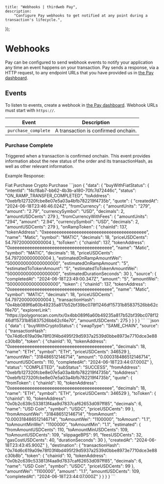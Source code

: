 
	title: "Webhooks | thirdweb Pay",
	description:
		"Configure Pay webhooks to get notified at any point during a transaction's lifecycle.",
});

# Webhooks

Pay can be configured to send webhook events to notify your application any time an event happens on your transaction. Pay sends a response, via a HTTP request, to any endpoint URLs that you have provided us in [the Pay dashboard](https://thirdweb.com/dashboard/connect/pay).

## Events

To listen to events, create a webhook in [the Pay dashboard](https://thirdweb.com/dashboard/connect/pay). Webhook URLs must start with `https://`.

| Event               | Description                         |
| ------------------- | ----------------------------------- |
| `purchase_complete` | A transaction is confirmed onchain. |

### Purchase Complete

Triggered when a transaction is confirmed onchain. This event provides information about the new status of the order and its transactionHash, as well as other relevant information.

Example Response:

<Tabs defaultValue="fiat">

<TabsList>
	<TabsTrigger value="fiat">Fiat Purchase</TabsTrigger>
	<TabsTrigger value="crypto">Crypto Purchase</TabsTrigger>
</TabsList>

<TabsContent value='fiat'>
```json
{
  "data": {
    "buyWithFiatStatus": {
      "intentId": "f4cf8ab7-bb62-4b3b-a180-70fc7d72446c",
      "status": "ON_RAMP_TRANSFER_COMPLETED",
      "toAddress": "0xebfb127320fcbe8e07e5a03a4bfb782219f4735b",
      "quote": {
        "createdAt": "2024-06-18T23:46:46.024Z",
        "fromCurrency": {
          "amountUnits": "279",
          "amount": "2.79",
          "currencySymbol": "USD",
          "decimals": 2,
          "amountUSDCents": 279
        },
        "fromCurrencyWithFees": {
          "amountUnits": "294",
          "amount": "2.94",
          "currencySymbol": "USD",
          "decimals": 2,
          "amountUSDCents": 279
        },
        "onRampToken": {
          "chainId": 137,
          "tokenAddress": "0xeeeeeeeeeeeeeeeeeeeeeeeeeeeeeeeeeeeeeeee",
          "name": "Matic",
          "symbol": "MATIC",
          "decimals": 18,
          "priceUSDCents": 54.797200000000004
        },
        "toToken": {
          "chainId": 137,
          "tokenAddress": "0xeeeeeeeeeeeeeeeeeeeeeeeeeeeeeeeeeeeeeeee",
          "name": "Matic",
          "symbol": "MATIC",
          "decimals": 18,
          "priceUSDCents": 54.797200000000004
        },
        "estimatedOnRampAmountWei": "5000000000000000000",
        "estimatedOnRampAmount": "5",
        "estimatedToTokenAmount": "5",
        "estimatedToTokenAmountWei": "5000000000000000000",
        "estimatedDurationSeconds": 30
      },
      "source": {
        "completedAt": "2024-06-18T23:49:00.347Z",
        "amount": "5",
        "amountWei": "5000000000000000000",
        "token": {
          "chainId": 137,
          "tokenAddress": "0xeeeeeeeeeeeeeeeeeeeeeeeeeeeeeeeeeeeeeeee",
          "name": "Matic",
          "symbol": "MATIC",
          "decimals": 18,
          "priceUSDCents": 54.797200000000004
        },
        "transactionHash": "0x4bb089f6a60b49235a817b52bf39bc078f1246df15731b85837526bb62cf4e70",
        "explorerLink": "https://polygonscan.com/tx/0x4bb089f6a60b49235a817b52bf39bc078f1246df15731b85837526bb62cf4e70",
        "amountUSDCents": 275
      }
    }
  }
}
```
</TabsContent>

<TabsContent value='crypto'>
```json
{
  "data": {
    "buyWithCryptoStatus": {
      "swapType": "SAME_CHAIN",
      "source": {
        "transactionHash": "0x74d6c619a09e78f03f4bd495f29d5937a2539d0bbe8973e7710dce3e88c30b8b",
        "token": {
          "chainId": 10,
          "tokenAddress": "0xeeeeeeeeeeeeeeeeeeeeeeeeeeeeeeeeeeeeeeee",
          "decimals": 18,
          "name": "ETH",
          "symbol": "ETH",
          "priceUSDCents": 346529
        },
        "amountWei": "318486512146714",
        "amount": "0.000318486512146714",
        "amountUSDCents": 110,
        "completedAt": "2024-06-18T23:44:07.000Z"
      },
      "status": "COMPLETED",
      "subStatus": "SUCCESS",
      "fromAddress": "0xebfb127320fcbe8e07e5a03a4bfb782219f4735b",
      "toAddress": "0xebfb127320fcbe8e07e5a03a4bfb782219f4735b",
      "quote": {
        "fromToken": {
          "chainId": 10,
          "tokenAddress": "0xeeeeeeeeeeeeeeeeeeeeeeeeeeeeeeeeeeeeeeee",
          "decimals": 18,
          "name": "ETH",
          "symbol": "ETH",
          "priceUSDCents": 346529
        },
        "toToken": {
          "chainId": 10,
          "tokenAddress": "0x0b2c639c533813f4aa9d7837caf62653d097ff85",
          "decimals": 6,
          "name": "USD Coin",
          "symbol": "USDC",
          "priceUSDCents": 99
        },
        "fromAmountWei": "318486512146714",
        "fromAmount": "0.000318486512146714",
        "toAmountWei": "1100000",
        "toAmount": "1.1",
        "toAmountMinWei": "1100000",
        "toAmountMin": "1.1",
        "estimated": {
          "fromAmountUSDCents": 110,
          "toAmountMinUSDCents": 109,
          "toAmountUSDCents": 109,
          "slippageBPS": 91,
          "feesUSDCents": 32,
          "gasCostUSDCents": 40,
          "durationSeconds": 30
        },
        "createdAt": "2024-06-18T23:43:45.900Z"
      },
      "destination": {
        "transactionHash": "0x74d6c619a09e78f03f4bd495f29d5937a2539d0bbe8973e7710dce3e88c30b8b",
        "token": {
          "chainId": 10,
          "tokenAddress": "0x0b2c639c533813f4aa9d7837caf62653d097ff85",
          "decimals": 6,
          "name": "USD Coin",
          "symbol": "USDC",
          "priceUSDCents": 99
        },
        "amountWei": "1100000",
        "amount": "1.1",
        "amountUSDCents": 109,
        "completedAt": "2024-06-18T23:44:07.000Z"
      }
    }
  }
}
```
</TabsContent>
</Tabs>
